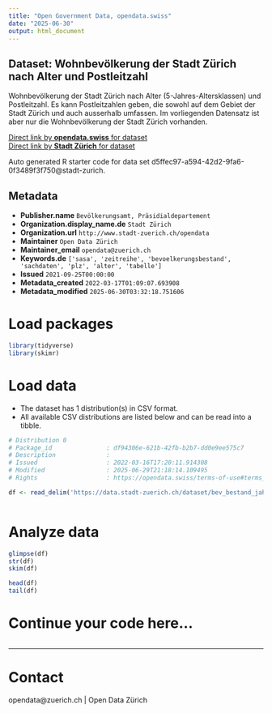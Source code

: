 ```yaml
---
title: "Open Government Data, opendata.swiss"
date: "2025-06-30"
output: html_document
---
```


## Dataset: Wohnbevölkerung der Stadt Zürich nach Alter und Postleitzahl


Wohnbevölkerung der Stadt Zürich nach Alter (5-Jahres-Altersklassen) und Postleitzahl. Es kann Postleitzahlen geben, die sowohl auf dem Gebiet der Stadt Zürich und auch ausserhalb umfassen. Im vorliegenden Datensatz ist aber nur die Wohnbevölkerung der Stadt Zürich vorhanden.


[Direct link by **opendata.swiss** for dataset](https://opendata.swiss/de/dataset/wohnbevolkerung-der-stadt-zurich-nach-alter-und-postleitzahl-seit-1993)<br>
[Direct link by **Stadt Zürich** for dataset](https://data.stadt-zuerich.ch/dataset/bev_bestand_jahr_alter_plz_od5270)

Auto generated R starter code for data set d5ffec97-a594-42d2-9fa6-0f3489f3f750@stadt-zurich.

## Metadata

- **Publisher.name** `Bevölkerungsamt, Präsidialdepartement`
- **Organization.display_name.de** `Stadt Zürich`
- **Organization.url** `http://www.stadt-zuerich.ch/opendata`
- **Maintainer** `Open Data Zürich`
- **Maintainer_email** `opendata@zuerich.ch`
- **Keywords.de** `['sasa', 'zeitreihe', 'bevoelkerungsbestand', 'sachdaten', 'plz', 'alter', 'tabelle']`
- **Issued** `2021-09-25T00:00:00`
- **Metadata_created** `2022-03-17T01:09:07.693908`
- **Metadata_modified** `2025-06-30T03:32:18.751606`


# Load packages

```r

library(tidyverse)
library(skimr)

```

# Load data

-   The dataset has 1 distribution(s) in CSV format.
-   All available CSV distributions are listed below and can be read into a tibble.

```r

# Distribution 0
# Package_id               : df94306e-621b-42fb-b2b7-dd0e9ee575c7
# Description              : 
# Issued                   : 2022-03-16T17:20:11.914308
# Modified                 : 2025-06-29T21:18:14.109495
# Rights                   : https://opendata.swiss/terms-of-use#terms_open

df <- read_delim('https://data.stadt-zuerich.ch/dataset/bev_bestand_jahr_alter_plz_od5270/download/BEV527OD5270.csv')



```

# Analyze data

```r

glimpse(df)
str(df)
skim(df)

head(df)
tail(df)

```

# Continue your code here...

```r

```

------------------------------------------------------------------------

# Contact

opendata@zuerich.ch | Open Data Zürich
